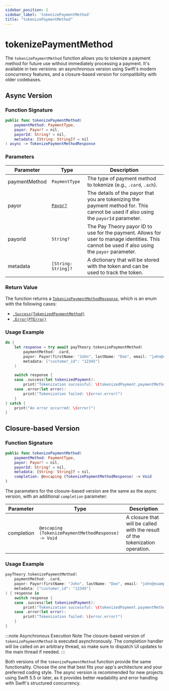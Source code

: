 ```yaml
---
sidebar_position: 2
sidebar_label: 'tokenizePaymentMethod'
title: "tokenizePaymentMethod"
---
```


# tokenizePaymentMethod

The `tokenizePaymentMethod` function allows you to tokenize a payment method for future use without immediately processing a payment. It's available in two versions: an asynchronous version using Swift's modern concurrency features, and a closure-based version for compatibility with older codebases.

## Async Version

### Function Signature

```swift
public func tokenizePaymentMethod(
    paymentMethod: PaymentType,
    payor: Payor? = nil,
    payorId: String? = nil,
    metadata: [String: String]? = nil
) async -> TokenizePaymentMethodResponse
```

### Parameters

| Parameter     | Type                | Description                                                                                                                                       |
|---------------|---------------------|---------------------------------------------------------------------------------------------------------------------------------------------------|
| paymentMethod | `PaymentType`      | The type of payment method to tokenize (e.g., `.card`, `.ach`).                                                                                    |
| payor         | [`Payor?`](../data_models/payor)            | The details of the payor that you are tokenizing the payment method for. This cannot be used if also using the `payorId` parameter.               |
| payorId       | `String?`           | The Pay Theory payor ID to use for the payment. Allows for user to manage identities. This cannot be used if also using the `payor` parameter.    |
| metadata      | `[String: String]?` | A dictionary that will be stored with the token and can be used to track the token.                                                                |

### Return Value

The function returns a [`TokenizePaymentMethodResponse`](../response_types/tokenization_response), which is an enum with the following cases:

- [`.Success(TokenizedPaymentMethod)`](../response_types/tokenization_response#tokenizedpaymentmethod)
- [`.Error(PTError)`](../response_types/pt_error)

### Usage Example

```swift
do {
    let response = try await payTheory.tokenizePaymentMethod(
        paymentMethod: .card,
        payor: Payor(firstName: "John", lastName: "Doe", email: "john@example.com"),
        metadata: ["customer_id": "12345"]
    )

    switch response {
    case .success(let tokenizedPayment):
        print("Tokenization successful: \(tokenizedPayment.paymentMethodId)")
    case .error(let error):
        print("Tokenization failed: \(error.error)")
    }
} catch {
    print("An error occurred: \(error)")
}
```

## Closure-based Version

### Function Signature

```swift
public func tokenizePaymentMethod(
    paymentMethod: PaymentType,
    payor: Payor? = nil,
    payorId: String? = nil,
    metadata: [String: String]? = nil,
    completion: @escaping (TokenizePaymentMethodResponse) -> Void
)
```

The parameters for the closure-based version are the same as the async version, with an additional `completion` parameter:

| Parameter  | Type                                             | Description                                                                   |
|------------|--------------------------------------------------|-------------------------------------------------------------------------------|
| completion | `@escaping (TokenizePaymentMethodResponse) -> Void` | A closure that will be called with the result of the tokenization operation. |

### Usage Example

```swift
payTheory.tokenizePaymentMethod(
    paymentMethod: .card,
    payor: Payor(firstName: "John", lastName: "Doe", email: "john@example.com"),
    metadata: ["customer_id": "12345"]
) { response in
    switch response {
    case .success(let tokenizedPayment):
        print("Tokenization successful: \(tokenizedPayment.paymentMethodId)")
    case .error(let error):
        print("Tokenization failed: \(error.error)")
    }
}
```

:::note Asynchronous Execution Note
The closure-based version of `tokenizePaymentMethod` is executed asynchronously. The completion handler will be called on an arbitrary thread, so make sure to dispatch UI updates to the main thread if needed.
:::

Both versions of the `tokenizePaymentMethod` function provide the same functionality. Choose the one that best fits your app's architecture and your preferred coding style. The async version is recommended for new projects using Swift 5.5 or later, as it provides better readability and error handling with Swift's structured concurrency.
